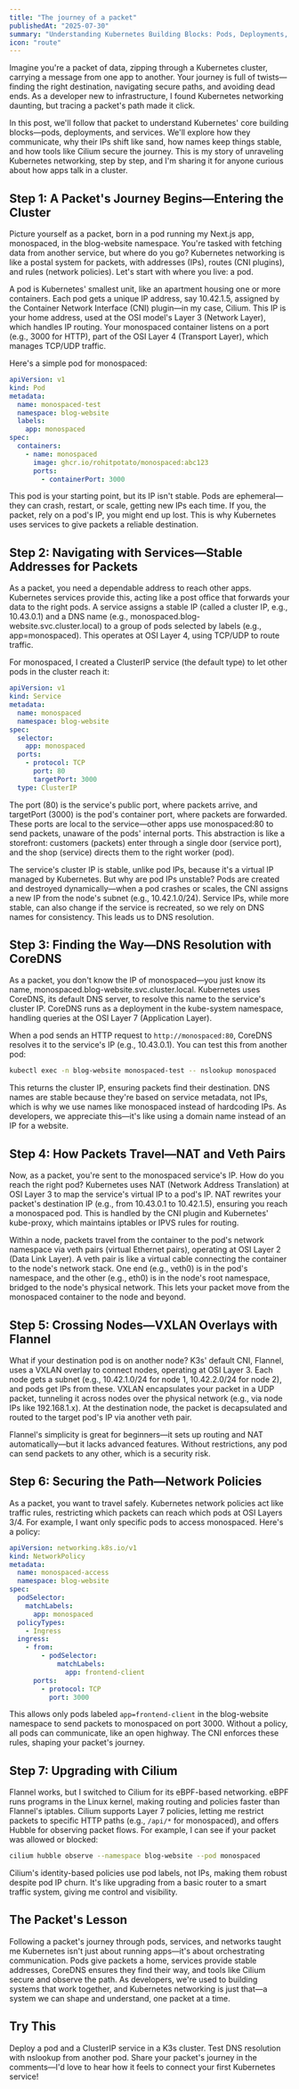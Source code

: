 ```yaml
---
title: "The journey of a packet"
publishedAt: "2025-07-30"
summary: "Understanding Kubernetes Building Blocks: Pods, Deployments, and Services"
icon: "route"
---
```


Imagine you're a packet of data, zipping through a Kubernetes cluster, carrying a message from one app to another. Your journey is full of twists—finding the right destination, navigating secure paths, and avoiding dead ends. As a developer new to infrastructure, I found Kubernetes networking daunting, but tracing a packet's path made it click.

In this post, we'll follow that packet to understand Kubernetes' core building blocks—pods, deployments, and services. We'll explore how they communicate, why their IPs shift like sand, how names keep things stable, and how tools like Cilium secure the journey. This is my story of unraveling Kubernetes networking, step by step, and I'm sharing it for anyone curious about how apps talk in a cluster.

## Step 1: A Packet's Journey Begins—Entering the Cluster

Picture yourself as a packet, born in a pod running my Next.js app, monospaced, in the blog-website namespace. You're tasked with fetching data from another service, but where do you go? Kubernetes networking is like a postal system for packets, with addresses (IPs), routes (CNI plugins), and rules (network policies). Let's start with where you live: a pod.

A pod is Kubernetes' smallest unit, like an apartment housing one or more containers. Each pod gets a unique IP address, say 10.42.1.5, assigned by the Container Network Interface (CNI) plugin—in my case, Cilium. This IP is your home address, used at the OSI model's Layer 3 (Network Layer), which handles IP routing. Your monospaced container listens on a port (e.g., 3000 for HTTP), part of the OSI Layer 4 (Transport Layer), which manages TCP/UDP traffic.

Here's a simple pod for monospaced:

```yaml
apiVersion: v1
kind: Pod
metadata:
  name: monospaced-test
  namespace: blog-website
  labels:
    app: monospaced
spec:
  containers:
    - name: monospaced
      image: ghcr.io/rohitpotato/monospaced:abc123
      ports:
        - containerPort: 3000
```

This pod is your starting point, but its IP isn't stable. Pods are ephemeral—they can crash, restart, or scale, getting new IPs each time. If you, the packet, rely on a pod's IP, you might end up lost. This is why Kubernetes uses services to give packets a reliable destination.

## Step 2: Navigating with Services—Stable Addresses for Packets

As a packet, you need a dependable address to reach other apps. Kubernetes services provide this, acting like a post office that forwards your data to the right pods. A service assigns a stable IP (called a cluster IP, e.g., 10.43.0.1) and a DNS name (e.g., monospaced.blog-website.svc.cluster.local) to a group of pods selected by labels (e.g., app=monospaced). This operates at OSI Layer 4, using TCP/UDP to route traffic.

For monospaced, I created a ClusterIP service (the default type) to let other pods in the cluster reach it:

```yaml
apiVersion: v1
kind: Service
metadata:
  name: monospaced
  namespace: blog-website
spec:
  selector:
    app: monospaced
  ports:
    - protocol: TCP
      port: 80
      targetPort: 3000
  type: ClusterIP
```

The port (80) is the service's public port, where packets arrive, and targetPort (3000) is the pod's container port, where packets are forwarded. These ports are local to the service—other apps use monospaced:80 to send packets, unaware of the pods' internal ports. This abstraction is like a storefront: customers (packets) enter through a single door (service port), and the shop (service) directs them to the right worker (pod).

The service's cluster IP is stable, unlike pod IPs, because it's a virtual IP managed by Kubernetes. But why are pod IPs unstable? Pods are created and destroyed dynamically—when a pod crashes or scales, the CNI assigns a new IP from the node's subnet (e.g., 10.42.1.0/24). Service IPs, while more stable, can also change if the service is recreated, so we rely on DNS names for consistency. This leads us to DNS resolution.

## Step 3: Finding the Way—DNS Resolution with CoreDNS

As a packet, you don't know the IP of monospaced—you just know its name, monospaced.blog-website.svc.cluster.local. Kubernetes uses CoreDNS, its default DNS server, to resolve this name to the service's cluster IP. CoreDNS runs as a deployment in the kube-system namespace, handling queries at the OSI Layer 7 (Application Layer).

When a pod sends an HTTP request to `http://monospaced:80`, CoreDNS resolves it to the service's IP (e.g., 10.43.0.1). You can test this from another pod:

```bash
kubectl exec -n blog-website monospaced-test -- nslookup monospaced
```

This returns the cluster IP, ensuring packets find their destination. DNS names are stable because they're based on service metadata, not IPs, which is why we use names like monospaced instead of hardcoding IPs. As developers, we appreciate this—it's like using a domain name instead of an IP for a website.

## Step 4: How Packets Travel—NAT and Veth Pairs

Now, as a packet, you're sent to the monospaced service's IP. How do you reach the right pod? Kubernetes uses NAT (Network Address Translation) at OSI Layer 3 to map the service's virtual IP to a pod's IP. NAT rewrites your packet's destination IP (e.g., from 10.43.0.1 to 10.42.1.5), ensuring you reach a monospaced pod. This is handled by the CNI plugin and Kubernetes' kube-proxy, which maintains iptables or IPVS rules for routing.

Within a node, packets travel from the container to the pod's network namespace via veth pairs (virtual Ethernet pairs), operating at OSI Layer 2 (Data Link Layer). A veth pair is like a virtual cable connecting the container to the node's network stack. One end (e.g., veth0) is in the pod's namespace, and the other (e.g., eth0) is in the node's root namespace, bridged to the node's physical network. This lets your packet move from the monospaced container to the node and beyond.

## Step 5: Crossing Nodes—VXLAN Overlays with Flannel

What if your destination pod is on another node? K3s' default CNI, Flannel, uses a VXLAN overlay to connect nodes, operating at OSI Layer 3. Each node gets a subnet (e.g., 10.42.1.0/24 for node 1, 10.42.2.0/24 for node 2), and pods get IPs from these. VXLAN encapsulates your packet in a UDP packet, tunneling it across nodes over the physical network (e.g., via node IPs like 192.168.1.x). At the destination node, the packet is decapsulated and routed to the target pod's IP via another veth pair.

Flannel's simplicity is great for beginners—it sets up routing and NAT automatically—but it lacks advanced features. Without restrictions, any pod can send packets to any other, which is a security risk.

## Step 6: Securing the Path—Network Policies

As a packet, you want to travel safely. Kubernetes network policies act like traffic rules, restricting which packets can reach which pods at OSI Layers 3/4. For example, I want only specific pods to access monospaced. Here's a policy:

```yaml
apiVersion: networking.k8s.io/v1
kind: NetworkPolicy
metadata:
  name: monospaced-access
  namespace: blog-website
spec:
  podSelector:
    matchLabels:
      app: monospaced
  policyTypes:
    - Ingress
  ingress:
    - from:
        - podSelector:
            matchLabels:
              app: frontend-client
      ports:
        - protocol: TCP
          port: 3000
```

This allows only pods labeled `app=frontend-client` in the blog-website namespace to send packets to monospaced on port 3000. Without a policy, all pods can communicate, like an open highway. The CNI enforces these rules, shaping your packet's journey.

## Step 7: Upgrading with Cilium

Flannel works, but I switched to Cilium for its eBPF-based networking. eBPF runs programs in the Linux kernel, making routing and policies faster than Flannel's iptables. Cilium supports Layer 7 policies, letting me restrict packets to specific HTTP paths (e.g., `/api/*` for monospaced), and offers Hubble for observing packet flows. For example, I can see if your packet was allowed or blocked:

```bash
cilium hubble observe --namespace blog-website --pod monospaced
```

Cilium's identity-based policies use pod labels, not IPs, making them robust despite pod IP churn. It's like upgrading from a basic router to a smart traffic system, giving me control and visibility.

## The Packet's Lesson

Following a packet's journey through pods, services, and networks taught me Kubernetes isn't just about running apps—it's about orchestrating communication. Pods give packets a home, services provide stable addresses, CoreDNS ensures they find their way, and tools like Cilium secure and observe the path. As developers, we're used to building systems that work together, and Kubernetes networking is just that—a system we can shape and understand, one packet at a time.

## Try This

Deploy a pod and a ClusterIP service in a K3s cluster. Test DNS resolution with nslookup from another pod. Share your packet's journey in the comments—I'd love to hear how it feels to connect your first Kubernetes service!
